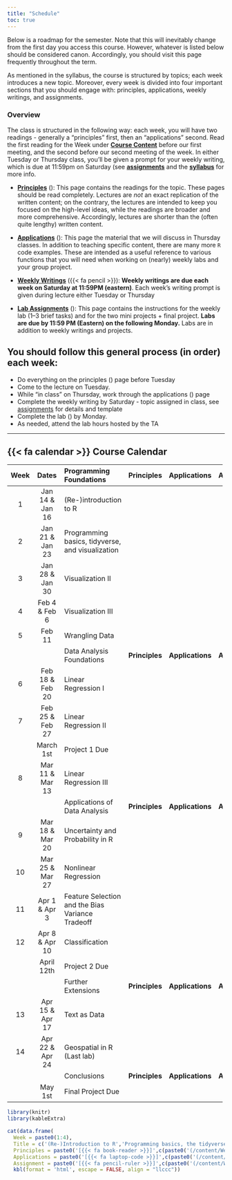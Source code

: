 ```yaml
---
title: "Schedule"
toc: true
---
```


Below is a roadmap for the semester. Note that this will inevitably change from the first day you access this course. However, whatever is listed below should be considered canon. Accordingly, you should visit this page frequently throughout the term.

As mentioned in the syllabus, the course is structured by topics; each week introduces a new topic. Moreover, every week is divided into four important sections that you should engage with: principles, applications, weekly writings, and assignments.

### Overview

The class is structured in the following way: each week, you will have two readings - generally a "principles" first, then an "applications" second. Read the first reading for the Week under [**Course Content**](/content/) before our first meeting, and the second before our second meeting of the week. In either Tuesday or Thursday class, you'll be given a prompt for your weekly writing, which is due at 11:59pm on Saturday (see [**assignments**](/assignments/) and the [**syllabus**](/syllabus/) for more info.

- [**Principles**](/content/) (<i class="fas fa-book-reader"></i>): This page contains the readings for the topic. These pages should be read completely. Lectures are *not* an exact replication of the written content; on the contrary, the lectures are intended to keep you focused on the high-level ideas, while the readings are broader and more comprehensive. Accordingly, lectures are shorter than the (often quite lengthy) written content.

- [**Applications**](/content/) (<i class="fas fa-laptop-code"></i>): This page the material that we will discuss in Thursday classes. In addition to teaching specific content, there are many more `R` code examples. These are intended as a useful reference to various functions that you will need when working on (nearly) weekly labs and your group project.

- [**Weekly Writings**](/assignment/#weekly-writings) ({{< fa pencil >}}): **Weekly writings are due each week on Saturday at 11:59PM (eastern)**. Each week's writing prompt is given during lecture either Tuesday or Thursday

- [**Lab Assignments**](/assignment/#lab-assignments) (<i class="fas fa-pencil-ruler"></i>): This page contains the instructions for the weekly lab (1–3 brief tasks) and for the two mini projects + final project. **Labs are due by 11:59 PM (Eastern) on the following Monday.** Labs are in addition to weekly writings and projects.




::: {.callout-note}
## You should follow this general process (in order) each week:

- Do everything on the principles (<i class="fas fa-book-reader"></i>) page before Tuesday
- Come to the lecture on Tuesday.
- While "in class" on Thursday, work through the applications (<i class="fas fa-laptop-code"></i>) page
- Complete the weekly writing by Saturday - topic assigned in class, see [assignments](/assignment/index.html#weekly-writings) for details and template
- Complete the lab (<i class="fas fa-pencil-ruler"></i>) by Monday.
- As needed, attend the lab hours hosted by the TA
:::

---

## {{< fa calendar >}} Course Calendar

<!-- Oh lordy, a regular "pipes" table doesn't do spans for the headers, so this has to be used. THE ROWS HAVE TO LINE UP. Zoom out in your Rstudio and maximize the window to see/alter. -->
<!-- Holy crap -- shortcodes break the grid table layout, so you have to use html, making this even wider and more unwieldy. zoom out! -->

+-----+------------------+--------------------------------------------------------+---------------------------------------------------------------------------+---------------------------------------------------------------------+----------------------------------------------------------------------------+
|Week |  Dates           | [Programming Foundations]{.h4}                         | Principles                                                                | Applications                                                        | Assignment                                                                 |
+:===:+:================:+:=======================================================+:=========================================================================:+:===================================================================:+:==========================================================================:+
|  1  | Jan 14 & Jan 16  |  (Re-)introduction to R                                | [<i class="fa-solid fa-book-open-reader"></i>](/content/Week_01/01a.html) | [<i class="fa-solid fa-laptop-code"></i>](/content/Week_01/01b.html)| [<i class='fa-solid fa-pencil-ruler'></i>](/assignment/01-assignment.html) |
+-----+------------------+--------------------------------------------------------+---------------------------------------------------------------------------+---------------------------------------------------------------------+----------------------------------------------------------------------------+
|  2  | Jan 21 & Jan 23  |  Programming basics, tidyverse, and visualization      | [<i class="fa-solid fa-book-open-reader"></i>](/content/Week_02/02a.html) | [<i class="fa-solid fa-laptop-code"></i>](/content/Week_02/02b.html)| [<i class='fa-solid fa-pencil-ruler'></i>](/assignment/02-assignment.html) |
+-----+------------------+--------------------------------------------------------+---------------------------------------------------------------------------+---------------------------------------------------------------------+----------------------------------------------------------------------------+
|  3  | Jan 28 & Jan 30  |  Visualization II                                      | [<i class="fa-solid fa-book-open-reader"></i>](/content/Week_03/03a.html) | [<i class="fa-solid fa-laptop-code"></i>](/content/Week_03/03b.html)| [<i class='fa-solid fa-pencil-ruler'></i>](/assignment/03-assignment.html) |
+-----+------------------+--------------------------------------------------------+---------------------------------------------------------------------------+---------------------------------------------------------------------+----------------------------------------------------------------------------+
|  4  | Feb 4 & Feb 6    |  Visualization III                                     | [<i class="fa-solid fa-book-open-reader"></i>](/content/Week_04/04a.html) | [<i class="fa-solid fa-laptop-code"></i>](/content/Week_04/04b.html)| [<i class='fa-solid fa-pencil-ruler'></i>](/assignment/04-assignment.html) |
+-----+------------------+--------------------------------------------------------+---------------------------------------------------------------------------+---------------------------------------------------------------------+----------------------------------------------------------------------------+
|  5  | Feb 11           |  Wrangling Data                                        | [<i class="fa-solid fa-book-open-reader"></i>](/content/Week_05/05a.html) | [<i class="fa-solid fa-laptop-code"></i>](/content/Week_05/05b.html)| [<i class='fa-solid fa-pencil-ruler'></i>](/assignment/05-assignment.html) |
+-----+------------------+--------------------------------------------------------+---------------------------------------------------------------------------+---------------------------------------------------------------------+----------------------------------------------------------------------------+
|     |                  |  [Data Analysis Foundations]{.h4}                      |  **Principles**                                                           | **Applications**                                                    |   **Assignment**                                                           |
+-----+------------------+--------------------------------------------------------+---------------------------------------------------------------------------+---------------------------------------------------------------------+----------------------------------------------------------------------------+
|  6  | Feb 18 & Feb 20  |  Linear Regression I                                   | [<i class="fa-solid fa-book-open-reader"></i>](/content/Week_06/06a.html) | [<i class="fa-solid fa-laptop-code"></i>](/content/Week_06/06b.html)| [<i class='fa-solid fa-pencil-ruler'></i>](/assignment/06-assignment.html) |
+-----+------------------+--------------------------------------------------------+---------------------------------------------------------------------------+---------------------------------------------------------------------+----------------------------------------------------------------------------+
|  7  | Feb 25 & Feb 27  |  Linear Regression II                                  | [<i class="fa-solid fa-book-open-reader"></i>](/content/Week_07/07a.html) | [<i class="fa-solid fa-laptop-code"></i>](/content/Week_07/07b.html)| [<i class='fa-solid fa-pencil-ruler'></i>](/assignment/07-assignment.html) |
+-----+------------------+--------------------------------------------------------+---------------------------------------------------------------------------+---------------------------------------------------------------------+----------------------------------------------------------------------------+
|     | March 1st        |  <i class='fa-solid star'></i>Project 1 Due            | [<i class="fa-solid fa-book-open-reader"></i>]{.text-light}               | [<i class="fa-solid fa-laptop-code"></i>]{.text-light}              | [<i class='fa-solid fa-pencil-ruler'></i>](/groupprojects/project1.html)   |
+-----+------------------+--------------------------------------------------------+---------------------------------------------------------------------------+---------------------------------------------------------------------+----------------------------------------------------------------------------+
|  8  | Mar 11 & Mar 13  |  Linear Regression III                                 | [<i class="fa-solid fa-book-open-reader"></i>](/content/Week_08/08a.html) | [<i class="fa-solid fa-laptop-code"></i>](/content/Week_08/08b.html)| [<i class='fa-solid fa-pencil-ruler'></i>](/assignment/08-assignment.html) |
+-----+------------------+--------------------------------------------------------+---------------------------------------------------------------------------+---------------------------------------------------------------------+----------------------------------------------------------------------------+
|     |                  |  [Applications of Data Analysis]{.h4}                  |  **Principles**                                                           | **Applications**                                                    |   **Assignment**                                                           |
+-----+------------------+--------------------------------------------------------+---------------------------------------------------------------------------+---------------------------------------------------------------------+----------------------------------------------------------------------------+
|  9  | Mar 18 & Mar 20  |  Uncertainty and Probability in R                      | [<i class="fa-solid fa-book-open-reader"></i>](/content/Week_09/09a.html) | [<i class="fa-solid fa-laptop-code"></i>](/content/Week_09/09b.html)| [<i class='fa-solid fa-pencil-ruler'></i>](/assignment/09-assignment.html) |
+-----+------------------+--------------------------------------------------------+---------------------------------------------------------------------------+---------------------------------------------------------------------+----------------------------------------------------------------------------+
|  10 | Mar 25 & Mar 27  |  Nonlinear Regression                                  | [<i class="fa-solid fa-book-open-reader"></i>](/content/Week_10/10a.html) | [<i class="fa-solid fa-laptop-code"></i>](/content/Week_10/10b.html)| [<i class='fa-solid fa-pencil-ruler'></i>](/assignment/10-assignment.html) |
+-----+------------------+--------------------------------------------------------+---------------------------------------------------------------------------+---------------------------------------------------------------------+----------------------------------------------------------------------------+
|  11 | Apr 1  & Apr 3   |  Feature Selection and the Bias Variance Tradeoff      | [<i class="fa-solid fa-book-open-reader"></i>](/content/Week_11/11a.html) | [<i class="fa-solid fa-laptop-code"></i>](/content/Week_11/11b.html)| [<i class='fa-solid fa-pencil-ruler'></i>](/assignment/11-assignment.html) |
+-----+------------------+--------------------------------------------------------+---------------------------------------------------------------------------+---------------------------------------------------------------------+----------------------------------------------------------------------------+
|  12 | Apr 8 & Apr 10   |  Classification                                        | [<i class="fa-solid fa-book-open-reader"></i>](/content/Week_12/12a.html) | [<i class="fa-solid fa-laptop-code"></i>](/content/Week_12/12b.html)| [<i class='fa-solid fa-pencil-ruler'></i>](/assignment/12-assignment.html) |
+-----+------------------+--------------------------------------------------------+---------------------------------------------------------------------------+---------------------------------------------------------------------+----------------------------------------------------------------------------+
|     | April 12th       | <i class='fa-solid star'></i>Project 2 Due             | [<i class="fa-solid fa-book-open-reader"></i>]{.text-light}               | [<i class="fa-solid fa-laptop-code"></i>]{.text-light}              | [<i class='fa-solid fa-pencil-ruler'></i>](/groupprojects/project2.html)   |
+-----+------------------+--------------------------------------------------------+---------------------------------------------------------------------------+---------------------------------------------------------------------+----------------------------------------------------------------------------+
|     |                  |  [Further Extensions]{.h4}                             |  **Principles**                                                           | **Applications**                                                    |   **Assignment**                                                           |
+-----+------------------+--------------------------------------------------------+---------------------------------------------------------------------------+---------------------------------------------------------------------+----------------------------------------------------------------------------+
|  13 | Apr 15 & Apr 17  |  Text as Data                                          | [<i class="fa-solid fa-book-open-reader"></i>](/content/Week_13/13a.html) | [<i class="fa-solid fa-laptop-code"></i>](/content/Week_13/13b.html)| [<i class='fa-solid fa-pencil-ruler'></i>](/assignment/13-assignment.html) |
+-----+------------------+--------------------------------------------------------+---------------------------------------------------------------------------+---------------------------------------------------------------------+----------------------------------------------------------------------------+
|  14 | Apr 22 & Apr 24  |  Geospatial in R (Last lab)                            | [<i class="fa-solid fa-book-open-reader"></i>](/content/Week_14/14a.html) | [<i class="fa-solid fa-laptop-code"></i>](/content/Week_14/14b.html)| [<i class='fa-solid fa-pencil-ruler'></i>](/assignment/14-assignment.html) |
+-----+------------------+--------------------------------------------------------+---------------------------------------------------------------------------+---------------------------------------------------------------------+----------------------------------------------------------------------------+
|     |                  |  [Conclusions]{.h4}                                    |  **Principles**                                                           | **Applications**                                                    |   **Assignment**                                                           |
+-----+------------------+--------------------------------------------------------+---------------------------------------------------------------------------+---------------------------------------------------------------------+----------------------------------------------------------------------------+
|     | May 1st          | <i class='fa-solid star'></i>Final Project Due         | [<i class="fa-solid fa-book-open-reader"></i>]{.text-light}               | [<i class="fa-solid fa-laptop-code"></i>]{.text-light}              |[<i class='fa-solid fa-pencil-ruler'></i>](/groupproject/final-project.html)|
+-----+------------------+--------------------------------------------------------+---------------------------------------------------------------------------+---------------------------------------------------------------------+----------------------------------------------------------------------------+




```r
library(knitr)
library(kableExtra)

cat(data.frame(
  Week = paste0(1:4),
  Title = c('(Re-)Introduction to R','Programming basics, the tidyverse, and visualization','Visualization II','Visualization III'),
  Principles = paste0('[{{< fa book-reader >}}]',c(paste0('(/content/Week_0',1:4,'/0',1:4,'a.html)'))),
  Applications = paste0('[{{< fa laptop-code >}}]',c(paste0('(/content/Week_0',1:4,'/0',1:4,'b.html)'))),
  Assignment = paste0('[{{< fa pencil-ruler >}}]',c(paste0('(/content/Week_0',1:4,'/0',1:4,'b.html)')))) %>%
  kbl(format = 'html', escape = FALSE, align = "llccc"))


```
